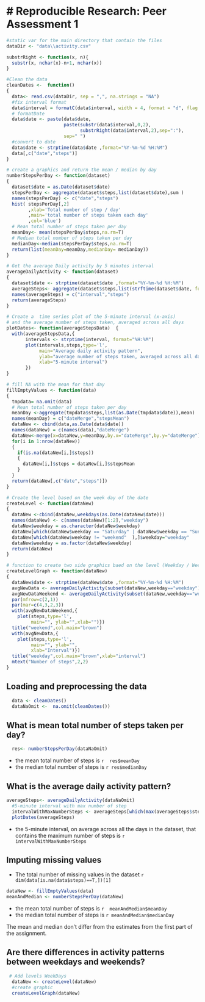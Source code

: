 # Reproducible Research: Peer Assessment 1
=================================================
```{r echo = TRUE}
#static var for the main directory that contain the files
dataDir <- "data\\activity.csv"

substrRight <- function(x, n){
  substr(x, nchar(x)-n+1, nchar(x))
}

#Clean the data
cleanDates <-  function()
{
  data<- read.csv(dataDir, sep = ",", na.strings = "NA")
  #fix interval format
  data$interval = formatC(data$interval, width = 4, format = "d", flag = "0") 
  # formatDate  
  data$date <- paste(data$date,
                     paste(substr(data$interval,0,2),
                           substrRight(data$interval,2),sep=":"),
                     sep=" ")
  #convert to date  
  data$date <- strptime(data$date ,format="%Y-%m-%d %H:%M")
  data[,c("date","steps")]
}

# create a graphics and return the mean / median by day
numberStepsPerDay <- function(dataset)
{  
  dataset$date = as.Date(dataset$date)   
  stepsPerDay <- aggregate(dataset$steps,list(dataset$date),sum )
  names(stepsPerDay) <- c("date","steps")
  hist( stepsPerDay[,2]
        ,xlab='Total number of step / day'
        ,main='total number of steps taken each day'
        ,col='blue')
  # Mean total number of steps taken per day
  meanDay<- mean(stepsPerDay$steps,na.rm=T)
  # Median total number of steps taken per day
  medianDay<-median(stepsPerDay$steps,na.rm=T)
  return(list(meanDay=meanDay,medianDay= medianDay))
}

# Get the average Daily activity by 5 minutes interval
averageDailyActivity <- function(dataset)
{    
  dataset$date <- strptime(dataset$date ,format="%Y-%m-%d %H:%M")  
  averageSteps<- aggregate(dataset$steps,list(strftime(dataset$date, format="%H:%M")),mean )
  names(averageSteps) = c("interval","steps")
  return(averageSteps)
}

# Create a  time series plot of the 5-minute interval (x-axis) 
# and the average number of steps taken, averaged across all days
plotDates<- function(averageStepsData)  {
  with(averageStepsData,{
       intervals <- strptime(interval, format="%H:%M")
       plot(intervals,steps,type='l',
            main="Average daily activity pattern",     
            ylab="average number of steps taken, averaged across all days",
            xlab="5-minute interval")       
       })
}

# fill NA with the mean for that day
fillEmptyValues <- function(data)
{
  tmpdata= na.omit(data)  
  # Mean total number of steps taken per day  
  meanDay <-aggregate(tmpdata$steps,list(as.Date(tmpdata$date)),mean)
  names(meanDay) = c("dateMerge","stepsMean")
  dataNew <- cbind(data,as.Date(data$date))
  names(dataNew) = c(names(data),"dateMerge")
  dataNew<-merge(x=dataNew,y=meanDay,by.x="dateMerge",by.y="dateMerge")  
  for(i in 1:nrow(dataNew))
  {
    if(is.na(dataNew[i,]$steps))
    {
      dataNew[i,]$steps = dataNew[i,]$stepsMean
    }
  }  
  return(dataNew[,c("date","steps")])
}

# Create the level based on the week day of the date
createLevel <- function(dataNew)
{
  dataNew <-cbind(dataNew,weekdays(as.Date(dataNew$date)))
  names(dataNew) <- c(names(dataNew)[1:2],"weekday")
  dataNew$weekday = as.character(dataNew$weekday)
  dataNew[which(dataNew$weekday == "Saturday" | dataNew$weekday == "Sunday" ),]$weekday="weekend"
  dataNew[which(dataNew$weekday != "weekend"  ),]$weekday="weekday"
  dataNew$weekday = as.factor(dataNew$weekday)
  return(dataNew)
}

# function to create two side graphics baed on the level (Weekday / Weekend)
createLevelGraph <- function(dataNew)
{
  dataNew$date <- strptime(dataNew$date ,format="%Y-%m-%d %H:%M")
  avgNewData <- averageDailyActivity(subset(dataNew,weekday=="weekday"))  
  avgNewDataWeekend <- averageDailyActivity(subset(dataNew,weekday=="weekend"))
  par(mfrow=c(2,1))
  par(mar=c(4,3,2,3))
  with(avgNewDataWeekend,{    
    plot(steps,type='l',
         main="", ylab="",xlab="")})
  title("weekend",col.main="brown")
  with(avgNewData,{    
    plot(steps,type='l',
         main="", ylab="",  
         xlab="Interval")})
  title("weekday",col.main="brown",xlab="interval")
  mtext("Number of steps",2,2)
}
```


## Loading and preprocessing the data
```{r}
  data <- cleanDates()
  dataNaOmit <-  na.omit(cleanDates())
```

## What is mean total number of steps taken per day?

```{r fig.width=7, fig.height=6}  
  res<- numberStepsPerDay(dataNaOmit)
```

- the mean total number of steps is `r  res$meanDay`
- the median total number of steps is `r res$medianDay`


## What is the average daily activity pattern?

```{r fig.width=7, fig.height=6}
averageSteps<- averageDailyActivity(dataNaOmit)
  #5-minute interval with max number of step
  intervalWithMaxNumberSteps <- averageSteps[which(max(averageSteps$steps)==averageSteps$steps),]$interval
  plotDates(averageSteps)
```
- the 5-minute interval, on average across all the days in the dataset, that contains the maximum number of steps is `r intervalWithMaxNumberSteps`


## Imputing missing values
- The total number of missing values in the dataset `r  dim(data[is.na(data$steps)==T,])[1]` 

```{r}
dataNew <- fillEmptyValues(data)
meanAndMedian <- numberStepsPerDay(dataNew)
```
- the mean total number of steps is `r  meanAndMedian$meanDay`
- the median total number of steps is `r meanAndMedian$medianDay`

The mean and median don't differ from the estimates from the first part of the assignment.



## Are there differences in activity patterns between weekdays and weekends?
```{r fig.width=7, fig.height=6}
 # Add levels WeekDays
  dataNew <- createLevel(dataNew)
  #create graphic
  createLevelGraph(dataNew) 
```

